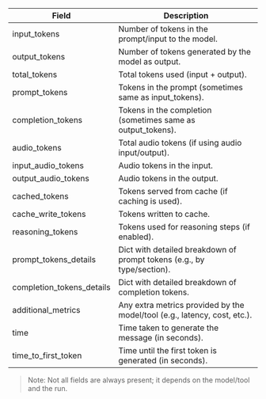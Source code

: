 | Field | Description |
|-------------------------|-----------------------------------------------------------------------------|
| input_tokens | Number of tokens in the prompt/input to the model. |
| output_tokens | Number of tokens generated by the model as output. |
| total_tokens | Total tokens used (input + output). |
| prompt_tokens | Tokens in the prompt (sometimes same as input_tokens). |
| completion_tokens | Tokens in the completion (sometimes same as output_tokens). |
| audio_tokens | Total audio tokens (if using audio input/output). |
| input_audio_tokens | Audio tokens in the input. |
| output_audio_tokens | Audio tokens in the output. |
| cached_tokens | Tokens served from cache (if caching is used). |
| cache_write_tokens | Tokens written to cache. |
| reasoning_tokens | Tokens used for reasoning steps (if enabled). |
| prompt_tokens_details | Dict with detailed breakdown of prompt tokens (e.g., by type/section). |
| completion_tokens_details | Dict with detailed breakdown of completion tokens. |
| additional_metrics | Any extra metrics provided by the model/tool (e.g., latency, cost, etc.). |
| time | Time taken to generate the message (in seconds). |
| time_to_first_token | Time until the first token is generated (in seconds). |
> Note: Not all fields are always present; it depends on the model/tool and the run.